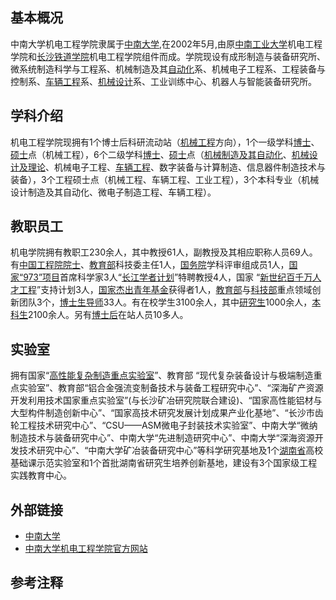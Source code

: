 {{expand|time=2013-04-14T08:03:54+00:00}}
{{Infobox University Department
 |名称              = 中南大学机电工程学院
 |其他名称        = College of Mechanical and Electronical Engineering of CSU
 |徽标              = [[file:中南大学机电工程学院院徽.jpg|160px]]
 |徽标说明        =
 |隶属              =[[中南大学|中南大学]]
 |建立时间        =2002年5月<ref name = "CMEE-Info">{{cite web|url = https://cmee.csu.edu.cn/xygk/xyjj.htm|title = 中南大学机电工程学院概况|accessdate = 2022-02-09|archive-date = 2022-03-07|archive-url = https://web.archive.org/web/20220307203437/https://cmee.csu.edu.cn/xygk/xyjj.htm}}</ref>
 |类型              =学院
 |下属              =
 |主管官员        =
 |主席              =
 |党委书记        = [[肖来荣|肖来荣]]<ref name = "CMEE-Leader">{{cite web|url = https://cmee.csu.edu.cn/xygk/xyld.htm|title = 中南大学机电工程学院学院领导|accessdate = 2022-02-09|archive-date = 2022-03-07|archive-url = https://web.archive.org/web/20220307203436/https://cmee.csu.edu.cn/xygk/xyld.htm}}</ref>
 |院长              = [[段吉安|段吉安]]<ref name = "CMEE-Leader"/>
 |系主任           =
 |所长              =
 |部长              =
 |主任              =
 |头衔              = 副院长
 |头衔人名        = [[夏毅敏|夏毅敏]]、[[蔺永诚|蔺永诚]]、[[帅词俊|帅词俊]]、[[吴万荣|吴万荣]]、[[孙小燕|孙小燕]]、[[云忠|云忠]]<ref name = "CMEE-Leader"/>
 |教职员工        =230<ref name = "CMEE-Info" />
 |员工              =
 |学生              =3100<ref name = "CMEE-Info" />
 |本科生           =2100<ref name = "CMEE-Info" />
 |研究生           =1000<ref name = "CMEE-Info" />
 |博士生           =
 |其他学生        =
 |地址              = {{CHN}}[[湖南省|湖南省]][[长沙市|长沙市]][[岳麓区|岳麓区]][[中南大学新校区|中南大学新校区]]
 |国家              =中华人民共和国
 |省                 =湖南省
 |市                 =长沙市
 |坐标              =
 |网址              = http://cmee.csu.edu.cn/
 |标志              =
 |脚注              =
}}
==基本概况==
中南大学机电工程学院隶属于[[中南大学|中南大学]],在2002年5月,由原[[中南工业大学|中南工业大学]]机电工程学院和[[长沙铁道学院|长沙铁道学院]]机电工程学院组件而成。学院现设有成形制造与装备研究所、微系统制造科学与工程系、机械制造及其[[自动化|自动化]]系、机械电子工程系、工程装备与控制系、[[车辆工程|车辆工程]]系、[[机械设计|机械设计]]系、工业训练中心、机器人与智能装备研究所。

==学科介绍==
机电工程学院现拥有1个博士后科研流动站（[[机械工程|机械工程]]方向），1个一级学科[[博士|博士]]、[[硕士|硕士]]点（机械工程），6个二级学科[[博士|博士]]、[[硕士|硕士]]点（[[机械制造及其自动化|机械制造及其自动化]]、[[机械设计及理论|机械设计及理论]]、机械电子工程、[[车辆工程|车辆工程]]、数字装备与计算制造、信息器件制造技术与装备），3个工程硕士点（机械工程、车辆工程、工业工程），3个本科专业（机械设计制造及其自动化、微电子制造工程、车辆工程）。

==教职员工==
机电学院拥有教职工230余人，其中教授61人，副教授及其相应职称人员69人。有[[中国工程院院士|中国工程院院士]]、[[中华人民共和国教育部|教育部]]科技委主任1人，[[中华人民共和国国务院|国务院]]学科评审组成员1人，[[国家“973”项目|国家“973”项目]]首席科学家3人“[[长江学者计划|长江学者计划]]”特聘教授4人，国家 “[[新世纪百千万人才工程|新世纪百千万人才工程]]”支持计划3人，[[国家杰出青年基金|国家杰出青年基金]]获得者1人，[[中华人民共和国教育部|教育部]]与[[中华人民共和国科学技术部|科技部]]重点领域创新团队3个，[[博士生导师|博士生导师]]33人。有在校学生3100余人，其中[[研究生|研究生]]1000余人，[[本科生|本科生]]2100余人。另有[[博士后|博士后]]在站人员10多人。

==实验室==
拥有国家“[[高性能复杂制造重点实验室|高性能复杂制造重点实验室]]”、教育部 “现代复杂装备设计与极端制造重点实验室”、教育部“铝合金强流变制备技术与装备工程研究中心”、“深海矿产资源开发利用技术国家重点实验室”(与长沙矿冶研究院联合建设)、“国家高性能铝材与大型构件制造创新中心”、“国家高技术研究发展计划成果产业化基地”、“长沙市齿轮工程技术研究中心”、“CSU——ASM微电子封装技术实验室”、中南大学“微纳制造技术与装备研究中心”、中南大学“先进制造研究中心”、中南大学“深海资源开发技术研究中心”、“中南大学矿冶装备研究中心”等科学研究基地及1个[[湖南省|湖南省]]高校基础课示范实验室和1个首批湖南省研究生培养创新基地，建设有3个国家级工程实践教育中心。

==外部链接==
*[http://www.csu.edu.cn 中南大学]{{Wayback|url=http://www.csu.edu.cn/ |date=20100523061011 }}
*[http://cmee.csu.edu.cn/ 中南大学机电工程学院官方网站]{{Wayback|url=http://cmee.csu.edu.cn/ |date=20201130080151 }}

==参考注释==
{{reflist|2}}

{{中南大学}}